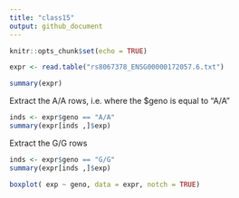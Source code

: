 ```yaml
---
title: "class15"
output: github_document
---
```


```r
knitr::opts_chunk$set(echo = TRUE)
```



```r
expr <- read.table("rs8067378_ENSG00000172057.6.txt")
```

```r
summary(expr)
```

Extract the A/A rows, i.e. where the $geno is equal to "A/A"

```r
inds <- expr$geno == "A/A"
summary(expr[inds ,]$exp)
```

Extract the G/G rows

```r
inds <- expr$geno == "G/G"
summary(expr[inds ,]$exp)

```

```r
boxplot( exp ~ geno, data = expr, notch = TRUE)
```









